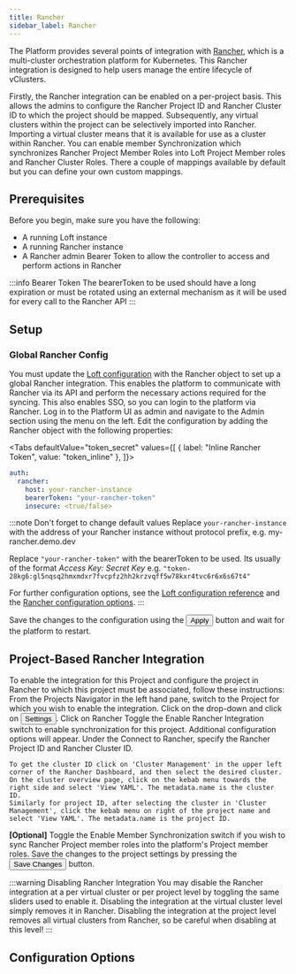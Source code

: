 ```yaml
---
title: Rancher
sidebar_label: Rancher
---
```




The Platform provides several points of integration with [Rancher](https://www.rancher.com/), which is a multi-cluster orchestration platform for Kubernetes.
This Rancher integration is designed to help users manage the entire lifecycle of vClusters.

Firstly, the Rancher integration can be enabled on a per-project basis. This allows the admins to configure the Rancher Project ID and Rancher Cluster ID to which the project should be mapped. Subsequently, any virtual clusters within the project can be selectively imported into Rancher. Importing a virtual cluster means that it is available for use as a cluster within Rancher.
You can enable member Synchronization which synchronizes Rancher Project Member Roles into Loft Project Member roles and Rancher Cluster Roles. There a couple of mappings available by default but you can define your own custom mappings.

## Prerequisites

Before you begin, make sure you have the following:

- A running Loft instance
- A running Rancher instance
- A Rancher admin Bearer Token to allow the controller to access and perform actions in Rancher

:::info Bearer Token
The bearerToken to be used should have a long expiration or must be rotated using an external mechanism as it will be used for every call to the Rancher API
:::

## Setup

### Global Rancher Config

You must update the [Loft configuration](../api/resources/config) with the Rancher object to set up a global Rancher integration. This enables the platform to communicate with Rancher via its API and perform the necessary actions required for the syncing.
This also enables SSO, so you can login to the platform via Rancher.
<Flow id="rancher-global-setup">
  <Step>
    Log in to the Platform UI as admin and navigate to the <NavStep>Admin</NavStep> section using the menu on the left.
  </Step>
  <Step>
    Edit the configuration by adding the Rancher object with the following
    properties:

  <Tabs defaultValue="token_secret" values={[
    { label: "Inline Rancher Token", value: "token_inline" },
  ]}>

  <TabItem value="token_inline">

```yaml
auth:
  rancher:
    host: your-rancher-instance
    bearerToken: "your-rancher-token"
    insecure: <true/false>
```

  </TabItem>

  </Tabs>

:::note Don't forget to change default values
Replace `your-rancher-instance` with the address of your Rancher instance without protocol prefix, e.g. my-rancher.demo.dev

Replace `"your-rancher-token"` with the bearerToken to be used. Its usually of the format *Access Key: Secret Key*  e.g. `"token-28kg6:gl5nqsq2hmxmdxr7fvcpfz2hh2krzvqff5w78kxr4tvc6r6x6s67t4"`

For further configuration options, see the [Loft configuration reference](../api/resources/config) and the [Rancher configuration options](#configuration-options).
:::

  </Step>
  <Step>Save the changes to the configuration using the <Button>Apply</Button> button and wait for the platform to restart.</Step>
</Flow>


## Project-Based Rancher Integration

To enable the integration for this Project and configure the project in Rancher to which this project must be associated, follow these instructions:
<Flow id="rancher-project-setup">
  <Step>
    From the Projects Navigator in the left hand pane, switch to the Project for which you wish to enable the integration. Click on the drop-down and click on <Button>Settings</Button>.
  </Step>
  <Step>
    Click on <NavStep>Rancher</NavStep>
  </Step>
  <Step>
    Toggle the <Label>Enable Rancher Integration</Label> switch to enable synchronization for this project. Additional
    configuration options will appear.
  </Step>
  <Step>
    Under the <Label>Connect to Rancher</Label>, specify the Rancher Project ID and Rancher Cluster ID.

    To get the cluster ID click on 'Cluster Management' in the upper left corner of the Rancher Dashboard, and then select the desired cluster. On the cluster overview page, click on the kebab menu towards the right side and select 'View YAML'. The metadata.name is the cluster ID.
    Similarly for project ID, after selecting the cluster in 'Cluster Management', click the kebab menu on right of the project name and select 'View YAML'. The metadata.name is the project ID.
  </Step>
  <Step>
    <b>[Optional]</b> Toggle the <Label>Enable Member Synchronization</Label> switch if you wish to sync Rancher Project member roles into the platform's Project member roles.
  </Step>
  <Step>
    Save the changes to the project settings by pressing the <Button>Save Changes</Button> button.
  </Step>
</Flow>

:::warning Disabling Rancher Integration
You may disable the Rancher integration at a per virtual cluster or per project level by toggling the same sliders
used to enable it. Disabling the integration at the virtual cluster level simply removes it in Rancher.
Disabling the integration at the project level removes all virtual clusters from Rancher, so be careful
when disabling at this level!
:::


## Configuration Options

<PartialRancher />
